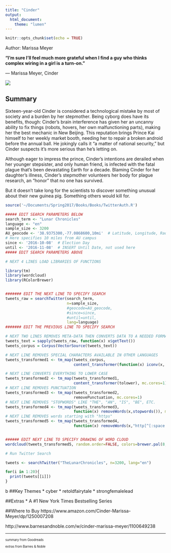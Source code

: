 ```yaml
---
title: "Cinder"
output: 
  html_document:
    theme: "lumen"
---
```


```r
knitr::opts_chunk$set(echo = TRUE)
```
Author: Marissa Meyer

**“I'm sure I'll feel much more grateful when I find a guy who thinks complex wiring in a girl is a turn-on.”**

― Marissa Meyer, Cinder

![](cinder.jpeg)

## Summary
Sixteen-year-old Cinder is considered a technological mistake by most of society and a burden by her stepmother. Being cyborg does have its benefits, though: Cinder's brain interference has given her an uncanny ability to fix things (robots, hovers, her own malfunctioning parts), making her the best mechanic in New Beijing. This reputation brings Prince Kai himself to her weekly market booth, needing her to repair a broken android before the annual ball. He jokingly calls it "a matter of national security," but Cinder suspects it's more serious than he's letting on.

Although eager to impress the prince, Cinder's intentions are derailed when her younger stepsister, and only human friend, is infected with the fatal plague that's been devastating Earth for a decade. Blaming Cinder for her daughter's illness, Cinder's stepmother volunteers her body for plague research, an "honor" that no one has survived.

But it doesn't take long for the scientists to discover something unusual about their new guinea pig. Something others would kill for. 

```r

source('~/Documents/Spring2017/Books/Books/TwitterAuth.R')
```


```r
##### EDIT SEARCH PARAMETERS BELOW
search_term <- "Lunar Chronicles" 
language <- "en"
sample_size <- 3200
AU_geocode <- '38.9375300,-77.0868600,10mi'  # Latitude, Longitude, Radius
# Here specifies 10 miles from AU campus
since <- '2016-10-08'  # Election Day
until <- '2016-11-08'  # INSERT Until Date, not used here
##### EDIT SEARCH PARAMETERS ABOVE

# NEXT 4 LINES LOAD LIBRARIES OF FUNCTIONS

library(tm)
library(wordcloud)
library(RColorBrewer)


####### EDIT THE NEXT LINE TO SPECIFY SEARCH
tweets_raw = searchTwitter(search_term,
                           n=sample_size,
                           #geocode=AU_geocode,
                           #since=since,
                           #until=until,
                           lang=language)
####### EDIT THE PREVIOUS LINE TO SPECIFY SEARCH

# NEXT TWO LINES REMOVES META-DATA THEN CONVERTS DATA TO A NEEDED FORMAT
tweets_text = sapply(tweets_raw, function(x) x$getText())
tweets_corpus = Corpus(VectorSource(tweets_text))

# NEXT LINE REMOVES SPECIAL CHARACTERS AVAILABLE IN OTHER LANGUAGES
tweets_transformed1 <- tm_map(tweets_corpus,
                              content_transformer(function(x) iconv(x, to="UTF-8-MAC")), mc.cores=1)

# NEXT LINE CONVERTS EVERYTHING TO LOWER CASE
tweets_transformed2 <- tm_map(tweets_transformed1,
                              content_transformer(tolower), mc.cores=1)
# NEXT LINE REMOVES PUNCTUATION
tweets_transformed3 <- tm_map(tweets_transformed2,
                              removePunctuation, mc.cores=1)
# NEXT LINE REMOVES "STOPWORDS" LIKE "THE", "AN", "IS", "BE", ETC.
tweets_transformed4 <- tm_map(tweets_transformed3,
                              function(x) removeWords(x,stopwords()), mc.cores=1)
# NEXT LINE REMOVES words starting with "https"
tweets_transformed5 <- tm_map(tweets_transformed4,
                              function(x) removeWords(x,"http[^[:space:]]*"), mc.cores=1)


###### EDIT NEXT LINE TO SPECIFY DRAWING OF WORD CLOUD
wordcloud(tweets_transformed5, random.order=FALSE, colors=brewer.pal(8,"Dark2"))
```


``` r

# Run Twitter Search

tweets <- searchTwitter("TheLunarChronicles", n=3200, lang="en")

for(i in 1:20){
  print(tweets[[i]])
}
```

b
##Key Themes
* cyber
* retoldfairytale
* strongfemalelead

##Extras
* A #1 New York Times Bestselling Series

##Where to Buy
https://www.amazon.com/Cinder-Marissa-Meyer/dp/1250007208

http://www.barnesandnoble.com/w/cinder-marissa-meyer/1100649238

***
<small> <small>  

summary from Goodreads 

extras from Barnes & Noble

\small \small
